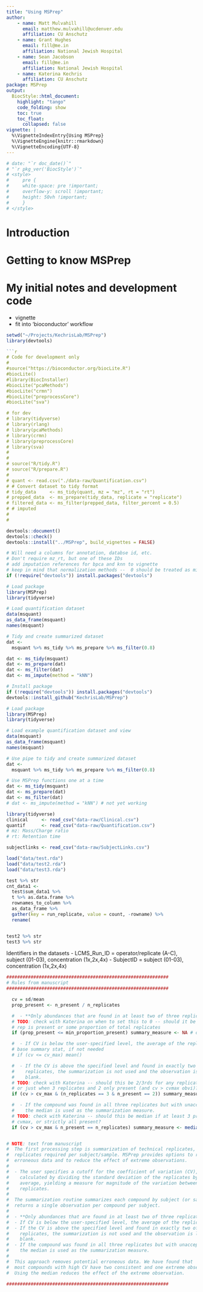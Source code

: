 ```yaml
---
title: "Using MSPrep"
author: 
    - name: Matt Mulvahill
      email: matthew.mulvahill@ucdenver.edu
      affiliation: CU Anschutz
    - name: Grant Hughes
      email: fill@me.in
      affiliation: National Jewish Hospital
    - name: Sean Jacobson
      email: fill@me.in
      affiliation: National Jewish Hospital
    - name: Katerina Kechris
      affiliation: CU Anschutz
package: MSPrep
output: 
  BiocStyle::html_document:
    highlight: "tango"
    code_folding: show
    toc: true
    toc_float: 
      collapsed: false
vignette: |
  %\VignetteIndexEntry{Using MSPrep}
  %\VignetteEngine{knitr::rmarkdown}
  %\VignetteEncoding{UTF-8}  
---
```


```r
# date: "`r doc_date()`"
# "`r pkg_ver('BiocStyle')`"
# <style>
#     pre {
#     white-space: pre !important;
#     overflow-y: scroll !important;
#     height: 50vh !important;
#     }
# </style>
```

# Introduction

# Getting to know MSPrep


# My initial notes and development code


- vignette
- fit into 'bioconductor' workflow


```r

setwd("~/Projects/KechrisLab/MSPrep")
library(devtools)

```r
# Code for development only
#
#source("https://bioconductor.org/biocLite.R")
#biocLite()
#library(BiocInstaller)
#biocLite("pcaMethods")
#biocLite("crmn")
#biocLite("preprocessCore")
#biocLite("sva")

# for dev
# library(tidyverse)
# library(rlang)
# library(pcaMethods)
# library(crmn)
# library(preprocessCore)
# library(sva)
# 
# 
# source("R/tidy.R")
# source("R/prepare.R")
# 
# quant <- read.csv("./data-raw/Quantification.csv")
# # Convert dataset to tidy format
# tidy_data     <- ms_tidy(quant, mz = "mz", rt = "rt")
# prepped_data  <- ms_prepare(tidy_data, replicate = "replicate")
# filtered_data <- ms_filter(prepped_data, filter_percent = 0.5)
# # imputed
# 
# 
``` 


```r

devtools::document()
devtools::check()
devtools::install("../MSPrep", build_vignettes = FALSE)

```


```r

# Will need a columns for annotation, databse id, etc.
# Don't require mz_rt, but one of these IDs 
# add imputation references for bpca and knn to vignette
# keep in mind that normalization methods --  0 should be treated as missing 
if (!require("devtools")) install.packages("devtools")

# Load package
library(MSPrep)
library(tidyverse)

# Load quantification dataset
data(msquant)
as_data_frame(msquant)
names(msquant)

# Tidy and create summarized dataset
dat <- 
  msquant %>% ms_tidy %>% ms_prepare %>% ms_filter(0.8)

dat <- ms_tidy(msquant)
dat <- ms_prepare(dat)
dat <- ms_filter(dat)
dat <- ms_impute(method = "kNN")

# Install package
if (!require("devtools")) install.packages("devtools")
devtools::install_github("KechrisLab/MSPrep")

# Load package
library(MSPrep)
library(tidyverse)

# Load example quantification dataset and view 
data(msquant)
as_data_frame(msquant)
names(msquant)

# Use pipe to tidy and create summarized dataset
dat <- 
  msquant %>% ms_tidy %>% ms_prepare %>% ms_filter(0.8)

# Use MSPrep functions one at a time
dat <- ms_tidy(msquant)
dat <- ms_prepare(dat)
dat <- ms_filter(dat)
# dat <- ms_impute(method = "kNN") # not yet working

```






































```r
library(tidyverse)
clinical     <- read_csv("data-raw/Clinical.csv")
quantif      <- read_csv("data-raw/Quantification.csv")
# mz: Mass/Charge ratio
# rt: Retention time

subjectlinks <- read_csv("data-raw/SubjectLinks.csv")

load("data/test.rda")
load("data/test2.rda")
load("data/test3.rda")

test %>% str
cnt_data1 <-
  test$sum_data1 %>%
  t %>% as.data.frame %>%
  rownames_to_column %>%
  as_data_frame %>%
  gather(key = run_replicate, value = count, -rowname) %>%
  rename(


test2 %>% str
test3 %>% str

```


Identifiers in the datasets
- LCMS_Run_ID = operator/replicate (A-C), subject (01-03), concentration  (1x,2x,4x)
- SubjectID   = subject (01-03), concentration  (1x,2x,4x)


```r
############################################################
# Rules from manuscript
############################################################

  cv = sd/mean
  prop_present <- n_present / n_replicates

  #  - **Only abundances that are found in at least two of three replicates are kept. **
  # TODO: check with Katerina on when to set this to 0 -- should it be only if 1
  # rep is present or some proportion of total replicates
  if (prop_present <= min_proportion_present) summary_measure <- NA # or <- 0 # default min_proportion_present = 1/3 

  #  - If CV is below the user-specified level, the average of the replicates is used. 
  # base summary stat, if not needed
  # if (cv <= cv_max) mean()

  #  - If the CV is above the specified level and found in exactly two of three
  #    replicates, the summarization is not used and the observation is left
  #    blank. 
  # TODO: check with Katerina -- should this be 2/3rds for any replicate number
  # or just when 3 replicates and 2 only present (and cv > cvmax obvi)?
  if (cv > cv_max & (n_replicates == 3 & n_present == 2)) summary_measure <- NA # or <- 0

  #  - If the compound was found in all three replicates but with unacceptable CV,
  #    the median is used as the summarization measure. 
  # TODO: check with Katerina -- should this be median if at least 3 present of 3+ replicates and cv >
  # cvmax, or strictly all present?
  if (cv > cv_max & n_present == n_replicates) summary_measure <- median()


# NOTE: text from manuscript
#  The first processing step is summarization of technical replicates, three
#  replicates required per subject/sample. MSPrep provides options to remove
#  erroneous data and to reduce the effect of extreme observations. 
#
#  - The user specifies a cutoff for the coefficient of variation (CV),
#    calculated by dividing the standard deviation of the replicates by the
#    average, yielding a measure for magnitude of the variation between
#    replicates.
#
#  The summarization routine summarizes each compound by subject (or sample) and
#  returns a single observation per compound per subject. 
#
#  - **Only abundances that are found in at least two of three replicates are kept. **
#  - If CV is below the user-specified level, the average of the replicates is used. 
#  - If the CV is above the specified level and found in exactly two of three
#    replicates, the summarization is not used and the observation is left
#    blank. 
#  - If the compound was found in all three replicates but with unacceptable CV,
#    the median is used as the summarization measure. 
# 
#  This approach removes potential erroneous data. We have found that
#  most compounds with high CV have two consistent and one extreme observation.
#  Using the median reduces the effect of the extreme observation.

############################################################

```

